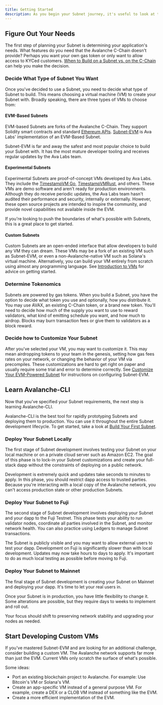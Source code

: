 ```yaml
---
title: Getting Started
description: As you begin your Subnet journey, it's useful to look at the lifecycle of taking a Subnet from idea to production.
---
```


Figure Out Your Needs[​](#figure-out-your-needs "Direct link to heading")
-------------------------------------------------------------------------

The first step of planning your Subnet is determining your application's needs. What features do you need that the Avalanche C-Chain doesn't provide? Perhaps you want your own gas token or only want to allow access to KYCed customers. [When to Build on a Subnet vs. on the C-Chain](/docs/subnets/c-chain-or-subnet) can help you make the decision.

### Decide What Type of Subnet You Want[​](#decide-what-type-of-subnet-you-want "Direct link to heading")

Once you've decided to use a Subnet, you need to decide what type of Subnet to build. This means choosing a virtual machine (VM) to create your Subnet with. Broadly speaking, there are three types of VMs to choose from:

#### EVM-Based Subnets[​](#evm-based-subnets "Direct link to heading")

EVM-based Subnets are forks of the Avalanche C-Chain. They support Solidity smart contracts and standard [Ethereum APIs](/docs/api-reference/c-chain/api#ethereum-apis). [Subnet-EVM](https://github.com/ava-labs/subnet-evm) is Ava Labs' implementation of an EVM-Based Subnet.

Subnet-EVM is far and away the safest and most popular choice to build your Subnet with. It has the most mature developer tooling and receives regular updates by the Ava Labs team.

#### Experimental Subnets[​](#experimental-subnets "Direct link to heading")

Experimental Subnets are proof-of-concept VMs developed by Ava Labs. They include the [TimestampVM Go](/docs/virtual-machines/golang-vms/simple-golang-vm), [TimestampVMRust](/docs/virtual-machines/rust-vms/timestamp-vm/introduction), and others. These VMs are demo software and aren't ready for production environments. Although they do receive periodic updates, the Ava Labs team hasn't audited their performance and security, internally or externally. However, these open source projects are intended to inspire the community, and provide novel capabilities not available inside the EVM.

If you're looking to push the boundaries of what's possible with Subnets, this is a great place to get started.

#### Custom Subnets[​](#custom-subnets "Direct link to heading")

Custom Subnets are an open-ended interface that allow developers to build any VM they can dream. These VMs may be a fork of an existing VM such as Subnet-EVM, or even a non-Avalanche-native VM such as Solana's virtual machine. Alternatively, you can build your VM entirely from scratch using almost any programming language. See [Introduction to VMs](/docs/virtual-machines/introduction-vms) for advice on getting started.

### Determine Tokenomics[​](#determine-tokenomics "Direct link to heading")

Subnets are powered by gas tokens. When you build a Subnet, you have the option to decide what token you use and optionally, how you distribute it. You may use AVAX, an existing C-Chain token, or a brand new token. You'll need to decide how much of the supply you want to use to reward validators, what kind of emitting schedule you want, and how much to airdrop. Blocks may burn transaction fees or give them to validators as a block reward.

### Decide how to Customize Your Subnet[​](#decide-how-to-customize-your-subnet "Direct link to heading")

After you've selected your VM, you may want to customize it. This may mean airdropping tokens to your team in the genesis, setting how gas fees rates on your network, or changing the behavior of your VM via precompiles. These customizations are hard to get right on paper and usually require some trial and error to determine correctly. See [Customize Your EVM-Powered Subnet](/docs/subnets/manage-subnets/upgrade/customize-subnet) for instructions on configuring Subnet-EVM.

Learn Avalanche-CLI[​](#learn-avalanche-cli "Direct link to heading")
---------------------------------------------------------------------

Now that you've specified your Subnet requirements, the next step is learning Avalanche-CLI.

Avalanche-CLI is the best tool for rapidly prototyping Subnets and deploying them to production. You can use it throughout the entire Subnet development lifecycle. To get started, take a look at [Build Your First Subnet](/docs/subnets/build-first-subnet).

### Deploy Your Subnet Locally[​](#deploy-your-subnet-locally "Direct link to heading")

The first stage of Subnet development involves testing your Subnet on your local machine or on a private cloud server such as Amazon EC2. The goal of this phase is to lock-in your Subnet customizations and create your full-stack dapp without the constraints of deploying on a public network.

Development is extremely quick and updates take seconds to minutes to apply. In this phase, you should restrict dapp access to trusted parties. Because you're interacting with a local copy of the Avalanche network, you can't access production state or other production Subnets.

### Deploy Your Subnet to Fuji[​](#deploy-your-subnet-to-fuji "Direct link to heading")

The second stage of Subnet development involves deploying your Subnet and your dapp to the Fuji Testnet. This phase tests your ability to run validator nodes, coordinate all parties involved in the Subnet, and monitor network health. You can also practice using Ledgers to manage Subnet transactions.

The Subnet is publicly visible and you may want to allow external users to test your dapp. Development on Fuji is significantly slower than with local development. Updates may now take hours to days to apply. It's important to do as much local testing as possible before moving to Fuji.

### Deploy Your Subnet to Mainnet[​](#deploy-your-subnet-to-mainnet "Direct link to heading")

The final stage of Subnet development is creating your Subnet on Mainnet and deploying your dapp. It's time to let your real users in.

Once your Subnet is in production, you have little flexibility to change it. Some alterations are possible, but they require days to weeks to implement and roll out.

Your focus should shift to preserving network stability and upgrading your nodes as needed.

Start Developing Custom VMs[​](#start-developing-custom-vms "Direct link to heading")
-------------------------------------------------------------------------------------

If you've mastered Subnet-EVM and are looking for an additional challenge, consider building a custom VM. The Avalanche network supports far more than just the EVM. Current VMs only scratch the surface of what's possible.

Some ideas:

- Port an existing blockchain project to Avalanche. For example: Use Bitcoin's VM or Solana's VM.
- Create an app-specific VM instead of a general purpose VM. For example, create a DEX or a CLOB VM instead of something like the EVM.
- Create a more efficient implementation of the EVM.